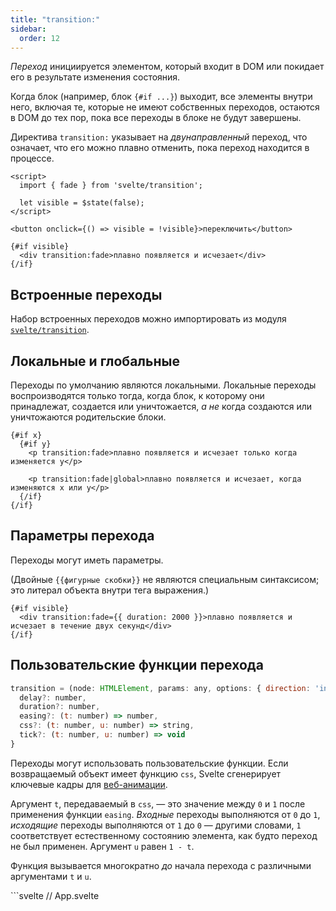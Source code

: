 ```yaml
---
title: "transition:"
sidebar:
  order: 12
---
```


_Переход_ инициируется элементом, который входит в DOM или покидает его в результате изменения состояния.

Когда блок (например, блок `{#if ...}`) выходит, все элементы внутри него, включая те, которые не имеют собственных переходов, остаются в DOM до тех пор, пока все переходы в блоке не будут завершены.

Директива `transition:` указывает на _двунаправленный_ переход, что означает, что его можно плавно отменить, пока переход находится в процессе.

```svelte {2} "transition:fade"
<script>
  import { fade } from 'svelte/transition';

  let visible = $state(false);
</script>

<button onclick={() => visible = !visible}>переключить</button>

{#if visible}
  <div transition:fade>плавно появляется и исчезает</div>
{/if}
```

## Встроенные переходы

Набор встроенных переходов можно импортировать из модуля [`svelte/transition`](https://svelte.dev/docs/svelte/svelte-transition).

## Локальные и глобальные

Переходы по умолчанию являются локальными. Локальные переходы воспроизводятся только тогда, когда блок, к которому они принадлежат, создается или уничтожается, _а не_ когда создаются или уничтожаются родительские блоки.

```svelte
{#if x}
  {#if y}
    <p transition:fade>плавно появляется и исчезает только когда изменяется y</p>

    <p transition:fade|global>плавно появляется и исчезает, когда изменяются x или y</p>
  {/if}
{/if}
```

## Параметры перехода

Переходы могут иметь параметры.

(Двойные `{{фигурные скобки}}` не являются специальным синтаксисом; это литерал объекта внутри тега выражения.)

```svelte
{#if visible}
  <div transition:fade={{ duration: 2000 }}>плавно появляется и исчезает в течение двух секунд</div>
{/if}
```
## Пользовательские функции перехода

```js
transition = (node: HTMLElement, params: any, options: { direction: 'in' | 'out' | 'both' }) => {
  delay?: number,
  duration?: number,
  easing?: (t: number) => number,
  css?: (t: number, u: number) => string,
  tick?: (t: number, u: number) => void
}
```

Переходы могут использовать пользовательские функции. Если возвращаемый объект имеет функцию `css`, Svelte сгенерирует ключевые кадры для [веб-анимации](https://developer.mozilla.org/ru/docs/Web/API/Web_Animations_API).

Аргумент `t`, передаваемый в `css`, — это значение между `0` и `1` после применения функции `easing`. _Входные_ переходы выполняются от `0` до `1`, _исходящие_ переходы выполняются от `1` до `0` — другими словами, `1` соответствует естественному состоянию элемента, как будто переход не был применен. Аргумент `u` равен `1 - t`.

Функция вызывается многократно _до_ начала перехода с различными аргументами `t` и `u`.


<Tabs syncKey="lang">
  <TabItem label="JS">
    ```svelte
      // App.svelte
      <script>
        import { elasticOut } from 'svelte/easing';

        /** @type {boolean} */
        export let visible;

        /**
         * @param {HTMLElement} node
         * @param {{ delay?: number, duration?: number, easing?: (t: number) => number }} params
         */
        function whoosh(node, params) {
          const existingTransform = getComputedStyle(node).transform.replace('none', '');

          return {
            delay: params.delay || 0,
            duration: params.duration || 400,
            easing: params.easing || elasticOut,
            css: (t, u) => `transform: ${existingTransform} scale(${t})`
          };
        }
      </script>

      {#if visible}
        <div in:whoosh>влетает с шумом</div>
      {/if}
    ```
  </TabItem>
  <TabItem label="TS">
    ```svelte
      // App.svelte
      <script lang="ts">
        import { elasticOut } from 'svelte/easing';

        export let visible: boolean;

        function whoosh(node: HTMLElement, params: { delay?: number, duration?: number, easing?: (t: number) => number }) {
          const existingTransform = getComputedStyle(node).transform.replace('none', '');

          return {
            delay: params.delay || 0,
            duration: params.duration || 400,
            easing: params.easing || elasticOut,
            css: (t, u) => `transform: ${existingTransform} scale(${t})`
          };
        }
      </script>

      {#if visible}
        <div in:whoosh>влетает с шумом</div>
      {/if}
    ```
  </TabItem>
</Tabs>

Пользовательская функция перехода также может возвращать функцию `tick`, которая вызывается _в процессе_ перехода с теми же аргументами `t` и `u`.

:::note
Если возможно использовать `css` вместо `tick`, делайте это — веб-анимации могут выполняться вне основного потока, предотвращая заикания на более медленных устройствах.
:::

<Tabs syncKey="lang">
  <TabItem label="JS">
    ```svelte
    // App.svelte
    <script>
      export let visible = false;

      /**
       * @param {HTMLElement} node
       * @param {{ speed?: number }} params
       */
      function typewriter(node, { speed = 1 }) {
        const valid = node.childNodes.length === 1 && node.childNodes[0].nodeType === Node.TEXT_NODE;

        if (!valid) {
          throw new Error(`Этот переход работает только с элементами, имеющими единственный дочерний текстовый узел`);
        }

        const text = node.textContent;
        const duration = text.length / (speed * 0.01);

        return {
          duration,
          tick: (t) => {
            const i = ~~(text.length * t);
            node.textContent = text.slice(0, i);
          }
        };
      }
    </script>

    {#if visible}
      <p in:typewriter={{ speed: 1 }}>Быстрая коричневая лиса прыгает через ленивую собаку</p>
    {/if}
    ```
  </TabItem>
  <TabItem label="TS">
    ```svelte
      // App.svelte
      <script lang="ts">
        export let visible = false;

        function typewriter(node: HTMLElement, { speed = 1 }: { speed?: number }) {
          const valid = node.childNodes.length === 1 && node.childNodes[0].nodeType === Node.TEXT_NODE;

          if (!valid) {
            throw new Error(`Этот переход работает только с элементами, имеющими единственный дочерний текстовый узел`);
          }

          const text = node.textContent;
          const duration = text.length / (speed * 0.01);

          return {
            duration,
            tick: (t) => {
              const i = ~~(text.length * t);
              node.textContent = text.slice(0, i);
            }
          };
        }
      </script>

      {#if visible}
        <p in:typewriter={{ speed: 1 }}>Быстрая коричневая лиса прыгает через ленивую собаку</p>
      {/if}
    ```
  </TabItem>
</Tabs>

Если переход возвращает функцию вместо объекта перехода, функция будет вызвана в следующей микрозадаче. Это позволяет нескольким переходам координироваться, что делает возможными [эффекты перекрёстного затухания](https://svelte.dev/tutorial/deferred-transitions).

Функции перехода также получают третий аргумент, `options`, который содержит информацию о переходе.

Доступные значения в объекте `options`:

- `direction` - одно из значений `in`, `out` или `both` в зависимости от типа перехода

## События перехода

Элемент с переходами будет генерировать следующие события в дополнение к любым стандартным событиям DOM:

- `introstart`
- `introend`
- `outrostart`
- `outroend`

```svelte
{#if visible}
  <p
    transition:fly={{ y: 200, duration: 2000 }}
    onintrostart={() => (status = 'intro started')}
    onoutrostart={() => (status = 'outro started')}
    onintroend={() => (status = 'intro ended')}
    onoutroend={() => (status = 'outro ended')}
  >
    влетает и вылетает
  </p>
{/if}
```
